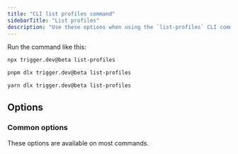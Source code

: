 ```yaml
---
title: "CLI list profiles command"
sidebarTitle: "List profiles"
description: "Use these options when using the `list-profiles` CLI command."
---
```



Run the command like this:

<CodeGroup>

```bash npm
npx trigger.dev@beta list-profiles
```

```bash pnpm
pnpm dlx trigger.dev@beta list-profiles
```

```bash yarn
yarn dlx trigger.dev@beta list-profiles
```

</CodeGroup>

## Options

### Common options

These options are available on most commands.

<LogLevelOption />

<SkipTelemetryOption />

<HelpOption />

<VersionOption />
